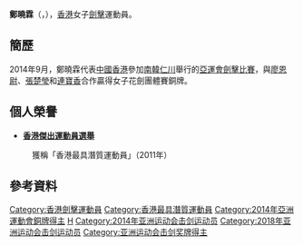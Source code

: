 {{noteTA|G1=Sports}}
{{Infobox sportsperson
| headercolor    = #778899
| name           = 鄭曉霖
| image          = 
| imagesize      =
| caption        =
| birthname      =
| fullname       =
| nickname       =
| nationality    = 
| residence      =
| birth_date      = {{birth_date_and_age|1995|12|13}}<ref name="仁川亞運">{{cite web|title=Profile - Cheng Hiu Lam|url=https://www.incheon2014ag.org/Sports/Biographies/Athletes_Profile/?ParticCode=5117976&lang=en|publisher=2014年仁川亞運會官方網站}}{{dead link|date=2018年4月 |bot=InternetArchiveBot |fix-attempted=yes }}{{en}}</ref>
| birth_place     = {{BHKG}}
| height         = 
| weight         = 
| website        = 
| country        = {{HKG}}
| sport          = 女子[[擊劍|擊劍]] - [[花劍|花劍]]
| collegeteam    =
| club           =
| team           =
| turnedpro      =
| coach          = 
| retired        =
| coaching       =
| worlds         =
| regionals      =
| nationals      =
| olympics       =
| paralympics    =
| highestranking =
| pb             =
| medaltemplates = 
{{MedalSport | 女子[[劍擊|劍擊]]}}
{{MedalCountry|{{HKG}}}}
{{MedalCompetition | [[亞洲運動會|亞洲運動會]]}}
{{MedalBronze | [[2014年亞洲運動會|2014年 仁川]] | [[2014年亞洲運動會擊劍比賽|花劍團體]]}}
{{MedalCompetition|[[亞洲擊劍錦標賽|亞洲擊劍錦標賽]]}}
{{MedalBronze|2013年 上海|花劍團體}}
{{MedalBronze|2014年 水原|花劍團體}}
{{MedalBronze|2018年 曼谷|花劍團體}}
{{MedalBronze|2019年 千葉|花劍團體}}
| show-medals    = yes
}}
'''鄭曉霖'''（{{lang|en|'''Cheng Hiu Lam'''}}，{{bd|1995年|12月13日|catIdx=C鄭}}），[[香港|香港]]女子[[劍擊|劍擊]]運動員。

==簡歷==
2014年9月，鄭曉霖代表[[2014年亞洲運動會中國香港代表團|中國香港]]參加[[南韓|南韓]][[仁川|仁川]]舉行的[[2014年亞洲運動會|亞運會]][[2014年亞洲運動會擊劍比賽|劍擊比賽]]，與[[廖恩尉|廖恩尉]]、[[張楚瑩|張楚瑩]]和[[連寶香|連寶香]]合作贏得女子花劍團體賽銅牌。

==個人榮譽==
*'''[[香港傑出運動員選舉|香港傑出運動員選舉]]'''
:獲稱「香港最具潛質運動員」（2011年）

==參考資料==
{{Reflist}}

{{DEFAULTSORT:Cheng Hiu Lam}}
[[Category:香港劍擊運動員|Category:香港劍擊運動員]]
[[Category:香港最具潛質運動員|Category:香港最具潛質運動員]]
[[Category:2014年亞洲運動會銅牌得主|Category:2014年亞洲運動會銅牌得主]]
[[Category:鄭姓|H]]
[[Category:2014年亚洲运动会击剑运动员|Category:2014年亚洲运动会击剑运动员]]
[[Category:2018年亚洲运动会击剑运动员|Category:2018年亚洲运动会击剑运动员]]
[[Category:亚洲运动会击剑奖牌得主|Category:亚洲运动会击剑奖牌得主]]